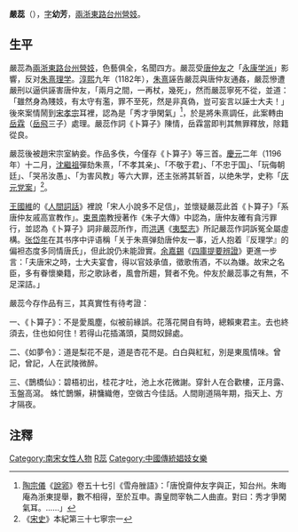'''嚴蕊'''（{{bd|？||？||catIdx=Y嚴}}），[[表字|字]]'''幼芳'''，[[兩浙東路|兩浙東路]][[台州_(武德)|台州]][[營妓|營妓]]。

==生平==
嚴蕊為[[兩浙東路|兩浙東路]][[台州_(武德)|台州]][[營妓|營妓]]，色藝俱全，名聞四方。嚴蕊受[[唐仲友|唐仲友]]之「[[永康学派|永康学派]]」影響，反对[[程朱理学|朱熹理学]]。[[淳熙|淳熙]]九年（1182年），[[朱熹|朱熹]]誣告嚴蕊與唐仲友通姦，嚴蕊慘遭嚴刑以逼供誣害唐仲友，「兩月之間，一再杖，幾死」，然而嚴蕊寧死不從，並道：「雖然身為賤妓，有太守有濫，罪不至死，然是非真偽，豈可妄言以誣士大夫！」後來案情鬧到[[宋孝宗|宋孝宗]]耳裡，認為是「秀才爭閑氣」<ref>[[陶宗儀|陶宗儀]]《[[說郛|說郛]]》卷五十七引《雪舟脞語》：「唐悅齋仲友字與正，知台州。朱晦庵為浙東提舉，數不相得，至於互申。壽皇問宰執二人曲直。對曰：秀才爭閑氣耳。……」</ref>，於是將朱熹調任，此案轉由[[岳霖|岳霖]]（[[岳飛|岳飛]]三子）處理。嚴蕊作詞《卜算子》陳情，岳霖當即判其無罪釋放，除籍從良。

嚴蕊後被趙宋宗室納妾。作品多佚，今僅存《卜算子》等三首。[[慶元_(年號)|慶元]]二年（1196年）十二月，[[沈繼祖|沈繼祖]]彈劾朱熹，「不孝其亲」、「不敬于君」、「不忠于国」、「玩侮朝廷」、「哭吊汝愚」、「为害风教」等六大罪，还主张將其斩首，以绝朱学，史称「[[庆元党禁|庆元党案]]」<ref>《[[宋史|宋史]]》本紀第三十七寧宗一</ref>。

[[王國維|王國維]]的《[[人間詞話|人間詞話]]》裡說「宋人小說多不足信」，並懷疑嚴蕊此首《卜算子》「系唐仲友戚高宣教作」。[[束景南|束景南]]教授著作《朱子大傳》中認為，唐仲友確有貪污罪行，並認為《卜算子》詞非嚴蕊所作，而[[洪邁|洪邁]]《[[夷堅志|夷堅志]]》所記嚴蕊作詞訴冤全屬虛構。[[张岱年|张岱年]]在其书序中评语稱「关于朱熹弹劾唐仲友一事，近人抱着『反理学』的偏袒态度多同情唐氏」，但此說仍未能證實。[[余嘉錫|余嘉錫]]《[[四庫提要辨證|四庫提要辨證]]》更進一步言：「夫唐宋之時，士大夫宴會，得以官妓承值，徵歌侑酒，不以為嫌。故宋之名臣，多有眷懷樂籍，形之歌詠者，風會所趨，賢者不免。仲友於嚴蕊事之有無，不足深詰。」

嚴蕊今存作品有三，其真實性有待考證：

一、《卜算子》：不是愛風塵，似被前緣誤。花落花開自有時，總賴東君主。去也終須去，住也如何住！若得山花插滿頭，莫問奴歸處。

二、《如夢令》：道是梨花不是，道是杏花不是。白白與紅紅，別是東風情味。曾記，曾記，人在武陵微醉。

三、《鵲橋仙》：碧梧初出，桂花才吐，池上水花微謝。穿針人在合歡樓，正月露、玉盤高瀉。 蛛忙鵲懶，耕慵織倦，空做古今佳話。人間剛道隔年期，指天上、方才隔夜。

==注釋==
{{Reflist}}

{{DEFAULTSORT:Y}}
[[Category:南宋女性人物|Category:南宋女性人物]]
[[Category:嚴姓|R蕊]]
[[Category:中國傳統娼妓女樂|Category:中國傳統娼妓女樂]]
